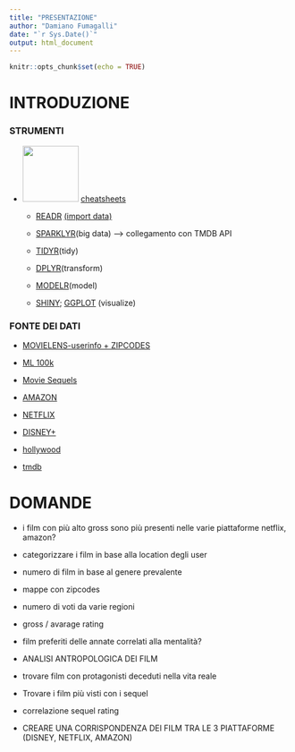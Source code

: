 ```yaml
---
title: "PRESENTAZIONE"
author: "Damiano Fumagalli"
date: "`r Sys.Date()`"
output: html_document
---
```


```r
knitr::opts_chunk$set(echo = TRUE)
```

# **INTRODUZIONE**

### STRUMENTI

-   ![](images/rstudio.png){width="100"} [cheatsheets](https://www.rstudio.com/resources/cheatsheets/)

    -   [READR](../CHEATSHEETS/readr.pdf){target="_blank"} [(import data)](Import.html)

    -   [SPARKLYR](../CHEATSHEETS/sparklyr.pdf){target="_blank"}(big data) --\> collegamento con TMDB API

    -   [TIDYR](../CHEATSHEETS/tidyr.pdf){target="_blank"}(tidy)

    -   [DPLYR](../CHEATSHEETS/dplyr.pdf){target="_blank"}(transform)

    -   [MODELR](../CHEATSHEETS/modelr.pdf){target="_blank"}(model)

    -   [SHINY](../CHEATSHEETS/shiny.pdf){target="_blank"}; [GGPLOT](../CHEATSHEETS/ggplot.pdf){target="_blank"} (visualize)

### FONTE DEI DATI

-   [MOVIELENS-userinfo + ZIPCODES](https://grouplens.org/datasets/movielens/1m/)

-   [ML 100k](https://grouplens.org/datasets/movielens/100k/)

-   [Movie Sequels](https://data.world/priyankad0993/sequels)

-   [AMAZON](https://www.kaggle.com/datasets/shivamb/amazon-prime-movies-and-tv-shows)

-   [NETFLIX](https://www.kaggle.com/datasets/shivamb/netflix-shows)

-   [DISNEY+](https://www.kaggle.com/datasets/shivamb/disney-movies-and-tv-shows)

-   [hollywood](https://www.kaggle.com/datasets/johnharshith/hollywood-theatrical-market-synopsis-1995-to-2021?select=HighestGrossers.csv)

-   [tmdb](https://www.kaggle.com/datasets/rakeshsahni/tmdb-popular-movies)

# DOMANDE

-   i film con più alto gross sono più presenti nelle varie piattaforme netflix, amazon?

-   categorizzare i film in base alla location degli user

-   numero di film in base al genere prevalente

-   mappe con zipcodes

-   numero di voti da varie regioni

-   gross / avarage rating

-   film preferiti delle annate correlati alla mentalità?

-   ANALISI ANTROPOLOGICA DEI FILM

-   trovare film con protagonisti deceduti nella vita reale

-   Trovare i film più visti con i sequel

-   correlazione sequel rating

-   CREARE UNA CORRISPONDENZA DEI FILM TRA LE 3 PIATTAFORME (DISNEY, NETFLIX, AMAZON)
